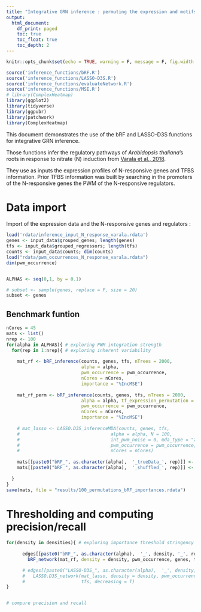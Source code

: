 ```yaml
---
title: "Integrative GRN inference : permuting the expression and motifs of TFs: effect on precision and recall"
output: 
  html_document:
    df_print: paged
    toc: true
    toc_float: true
    toc_depth: 2
---
```



```r
knitr::opts_chunk$set(echo = TRUE, warning = F, message = F, fig.width = 8)

source('inference_functions/bRF.R')
source('inference_functions/LASSO-D3S.R')
source('inference_functions/evaluateNetwork.R')
source('inference_functions/MSE.R')
# library(ComplexHeatmap)
library(ggplot2)
library(tidyverse)
library(ggpubr)
library(patchwork)
library(ComplexHeatmap)


```

This document demonstrates the use of the bRF and LASSO-D3S functions for integrative GRN inference.

Those functions infer the regulatory pathways of *Arabidopsis thaliana*'s roots in response to nitrate (N) induction from [Varala et al., 2018](https://www.ncbi.nlm.nih.gov/geo/query/acc.cgi?acc=GSE97500).

They use as inputs the expression profiles of N-responsive genes and TFBS information. 
Prior TFBS information was built by searching in the promoters of the N-responsive genes the PWM of the N-responsive regulators. 

# Data import

Import of the expression data and the N-responsive genes and regulators :

```r
load('rdata/inference_input_N_response_varala.rdata')
genes <- input_data$grouped_genes; length(genes)
tfs <- input_data$grouped_regressors; length(tfs)
counts <- input_data$counts; dim(counts)
load("rdata/pwm_occurrences_N_response_varala.rdata")
dim(pwm_occurrence)


ALPHAS <- seq(0,1, by = 0.1)

# subset <- sample(genes, replace = F, size = 20)
subset <- genes
```


## Benchmark funtion 

```r
nCores = 45
mats <- list()
nrep <- 100
for(alpha in ALPHAS){ # exploring PWM integration strength
  for(rep in 1:nrep){ # exploring inherent variability
    
    mat_rf <- bRF_inference(counts, genes, tfs, nTrees = 2000,
                            alpha = alpha,
                            pwm_occurrence = pwm_occurrence,
                            nCores = nCores,
                            importance = "%IncMSE")
    
    mat_rf_perm <- bRF_inference(counts, genes, tfs, nTrees = 2000,
                            alpha = alpha, tf_expression_permutation = TRUE,
                            pwm_occurrence = pwm_occurrence,
                            nCores = nCores,
                            importance = "%IncMSE")
    
    # mat_lasso <- LASSO.D3S_inferenceMDA(counts, genes, tfs,
    #                                  alpha = alpha, N = 100,
    #                                  int_pwm_noise = 0, mda_type = "zero",
    #                                  pwm_occurrence = pwm_occurrence,
    #                                  nCores = nCores)
    
    mats[[paste0("bRF_", as.character(alpha),  '_trueData_', rep)]] <- mat_rf
    mats[[paste0("bRF_", as.character(alpha),  '_shuffled_', rep)]] <- mat_rf_perm
    
  }
}
save(mats, file = "results/100_permutations_bRF_importances.rdata")
```

# Thresholding and computing precision/recall

```r
for(density in densities){ # exploring importance threshold stringency
      
      edges[[paste0("bRF_", as.character(alpha),  '_', density, '_', rep)]] <-
        bRF_network(mat_rf, density = density, pwm_occurrence, genes, tfs)

      # edges[[paste0("LASSO-D3S_", as.character(alpha),  '_', density, '_', rep)]] <-
      #   LASSO.D3S_network(mat_lasso, density = density, pwm_occurrence, genes, 
      #                     tfs, decreasing = T)
}


# compure precision and recall
```

